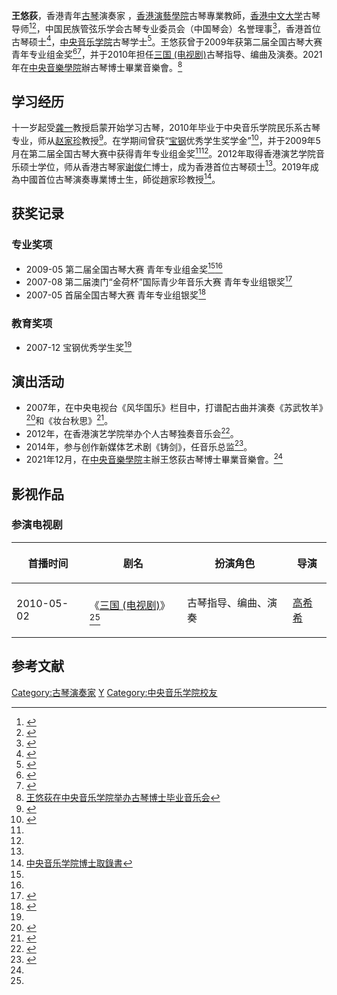 {{Orphan|time=2021-07-05}}
{{like-resume|time=2021-07-29}}

'''王悠荻'''，香港青年[[古琴|古琴]]演奏家 ，[[香港演藝學院|香港演藝學院]]古琴專業教師，[[香港中文大学|香港中文大学]]古琴导师<ref name="古琴入门">{{Cite web|url=http://www.scs.cuhk.edu.hk/tc/part-time/chinese-music-and-instruments/instruments/introductory-course-on-guqin/162-500141-01|title=古琴入门|accessdate=2015-07-01|work=|publisher=[[香港中文大学|香港中文大学]]|date=}}{{Dead link|date=2019年12月 |bot=InternetArchiveBot |fix-attempted=yes }}</ref><ref name="古琴进阶">{{Cite web|url=http://www.scs.cuhk.edu.hk/tc/part-time/chinese-music-and-instruments/instruments/advanced-course-on-guqin/163-500142-01|title=古琴进阶|accessdate=2015-07-01|work=|publisher=[[香港中文大学|香港中文大学]]|date=|archive-url=https://web.archive.org/web/20161011074919/http://www.scs.cuhk.edu.hk/tc/part-time/chinese-music-and-instruments/instruments/advanced-course-on-guqin/163-500142-01|archive-date=2016-10-11|dead-url=yes}}</ref>，中国民族管弦乐学会古琴专业委员会（中国琴会）名誉理事<ref name="中国琴会组织机构名单">{{Cite web|url=http://zhongguoqinhui.org/newsitem/271259877|title=中国琴会组织机构名单|accessdate=|work=|publisher=中国民族管弦乐协会古琴专业委员会|date=|deadurl=yes|archiveurl=https://web.archive.org/web/20160422102356/http://zhongguoqinhui.org/newsitem/271259877|archivedate=2016-04-22}}</ref>，香港首位古琴硕士<ref name="中國音樂欣賞系列—「由古琴說起」">{{Cite web|url=http://www.lcsd.gov.hk/CE/CulturalService/Programme/tc/music/000003fa.html|title=中國音樂欣賞系列—「由古琴說起」|accessdate=|work=|publisher=香港特別行政區政府文化節目組|date=|deadurl=yes|archiveurl=https://web.archive.org/web/20150723233846/http://www.lcsd.gov.hk/CE/CulturalService/Programme/tc/music/000003fa.html|archivedate=2015-07-23}}</ref>，[[中央音乐学院|中央音乐学院]]古琴学士<ref name="中央音乐学院学位授予名单（2010年）">{{Cite web|url=http://www.ccom.edu.cn/aboutccom/jigou/jfjg/ysss/xwsy/201010/t20101014_13790.html|title=中央音乐学院学位授予名单（2010年）|accessdate=2010-07-02|work=|publisher=[[中央音乐学院|中央音乐学院]]|date=}}{{dead link|date=2018年3月 |bot=InternetArchiveBot |fix-attempted=yes }}</ref>。王悠荻曾于2009年获第二届全国古琴大赛青年专业组金奖<ref name="江西女孩夺古琴大赛金奖">{{Cite web|url=http://jndsb.jxnews.com.cn/system/2009/06/02/011125325.shtml|title=江西女孩夺古琴大赛金奖|accessdate=2009-06-01|work=|publisher=[[江南都市报|江南都市报]]|date=|archive-date=2009-06-08|archive-url=https://web.archive.org/web/20090608004002/http://jndsb.jxnews.com.cn/system/2009/06/02/011125325.shtml|dead-url=no}}</ref><ref name="第二届中国古琴艺术节古琴大赛在常熟举行">{{Cite web|url=http://ent.people.com.cn/GB/1085/9420828.html|title=第二届中国古琴艺术节古琴大赛在常熟举行|accessdate=2009-06-05|work=|publisher=[[人民网|人民网]]|date=|archive-date=2015-07-23|archive-url=https://web.archive.org/web/20150723231044/http://ent.people.com.cn/GB/1085/9420828.html|dead-url=no}}</ref>，并于2010年担任[[三国_(电视剧)|三国 (电视剧)]]古琴指导、编曲及演奏。2021年在[[中央音樂學院|中央音樂學院]]辦古琴博士畢業音樂會。<ref name="#1">
[https://m.weibo.cn/detail/4722015661720562  王悠荻在中央音乐学院举办古琴博士毕业音乐会]</ref>

==学习经历==
十一岁起受[[龚一|龚一]]教授启蒙开始学习古琴，2010年毕业于中央音乐学院民乐系古琴专业，师从[[赵家珍|赵家珍]]教授<ref name="王悠荻江西古琴学院派第一人">{{Cite web|url=http://jndsb.jxnews.com.cn/system/2006/08/02/002307450.shtml|title=王悠荻江西古琴学院派第一人|accessdate=2006-08-02|work=|publisher=[[江南都市报|江南都市报]]|date=|archive-date=2015-07-23|archive-url=https://web.archive.org/web/20150723233146/http://jndsb.jxnews.com.cn/system/2006/08/02/002307450.shtml|dead-url=no}}</ref>。在学期间曾获“[[宝钢|宝钢]]优秀学生奖学金”<ref name="热烈祝贺2007年宝钢教育奖隆重颁发">{{Cite web|url=http://www.jyb.cn/zgjyb/three/200712/t20071210_130476_1.html|title=热烈祝贺2007年宝钢教育奖隆重颁发|accessdate=2007-12-10|work=|publisher=[[中国教育新闻网|中国教育新闻网]]|date=|archive-date=2015-07-23|archive-url=https://web.archive.org/web/20150723235308/http://www.jyb.cn/zgjyb/three/200712/t20071210_130476_1.html|dead-url=no}}</ref>，并于2009年5月在第二届全国古琴大赛中获得青年专业组金奖<ref name="江西女孩夺古琴大赛金奖"/><ref name="第二届中国古琴艺术节古琴大赛在常熟举行"/>。2012年取得香港演艺学院音乐硕士学位，师从香港古琴家[[谢俊仁|谢俊仁]]博士，成为香港首位古琴硕士<ref name="中國音樂欣賞系列—「由古琴說起」"/>。2019年成為中國首位古琴演奏專業博士生，師從趙家珍教授<ref>[https://www.facebook.com/wangyoudiguqin/photos/2364993427159275  中央音乐学院博士取錄書]</ref>。

==获奖记录==
=== 专业奖项 ===
* 2009-05   	第二届全国古琴大赛   青年专业组金奖<ref name="江西女孩夺古琴大赛金奖"/><ref name="第二届中国古琴艺术节古琴大赛在常熟举行"/>
* 2007-08   	第二届澳门“金荷杯”国际青少年音乐大赛   青年专业组银奖<ref name="我省选手夺得国际少儿音乐大赛银奖">{{Cite web |url= http://jndsb.jxnews.com.cn/system/2007/09/05/002560028.shtml|title=我省选手夺得国际少儿音乐大赛银奖|accessdate=2007-09-05|work= |publisher=[[江南都市报|江南都市报]]|date=}}</ref>
* 2007-05   	首届全国古琴大赛   青年专业组银奖<ref name="首届全国古琴大赛获奖名单">{{Cite web|url=http://www.chinaguqin.org/news/?682.html|title=首届全国古琴大赛获奖名单|accessdate=2013-04-30|work=|publisher=[[中国古琴学会|中国古琴学会]]|date=|deadurl=yes|archiveurl=https://web.archive.org/web/20160304072343/http://www.chinaguqin.org/news/?682.html|archivedate=2016年3月4日}}</ref>

=== 教育奖项 ===
* 2007-12   	宝钢优秀学生奖<ref name="热烈祝贺2007年宝钢教育奖隆重颁发"/>

==演出活动==
* 2007年，在中央电视台《风华国乐》栏目中，打谱配古曲并演奏《苏武牧羊》<ref name="视频: 《苏武牧羊》 王悠荻 配古琴曲 谱">{{Cite web|url=http://v.youku.com/v_show/id_XNjU1NDg0OA==.html?from=s1.8-1-1.2|title=视频: 《苏武牧羊》 王悠荻 配古琴曲 谱|accessdate=2008-01-01|work=|publisher=[[优酷网|优酷网]]|date=|archive-date=2015-07-23|archive-url=https://web.archive.org/web/20150723231239/http://v.youku.com/v_show/id_XNjU1NDg0OA==.html?from=s1.8-1-1.2|dead-url=no}}</ref>和《妆台秋思》<ref name="视频: 《妆台秋思》 王悠荻 配古琴曲 谱">{{Cite web|url=http://www.tudou.com/programs/view/9S2kd1ksTT8|title=视频: 《妆台秋思》 王悠荻 配古琴曲 谱|accessdate=2007-07-26|work=|publisher=[[土豆网|土豆网]]|date=|archive-date=2015-07-23|archive-url=https://web.archive.org/web/20150723215031/http://www.tudou.com/programs/view/9S2kd1ksTT8|dead-url=no}}</ref>。
* 2012年，在香港演艺学院举办个人古琴独奏音乐会<ref name="HKAPA Annual Report 2011-12">{{Cite web|url=http://www.hkapa.edu/ebook/1112annualreport/HTML/files/assets/basic-html/page129.html|title=HKAPA Annual Report 2011-12|accessdate=|work=|publisher=[[香港演艺学院|香港演艺学院]]|date=|archive-date=2015-07-24|archive-url=https://web.archive.org/web/20150724032017/http://www.hkapa.edu/ebook/1112annualreport/HTML/files/assets/basic-html/page129.html|dead-url=no}}</ref>。
* 2014年，参与创作新媒体艺术剧《铸剑》，任音乐总监<ref name="深圳本土话剧《铸剑》免费公演">{{Cite web|url=http://jb.sznews.com/html/2014-07/07/content_2932738.htm|title=深圳本土话剧《铸剑》免费公演|accessdate=2014-07-07|work=|publisher=[[深圳新闻网|深圳新闻网]]|date=|deadurl=yes|archiveurl=https://web.archive.org/web/20140911041117/http://jb.sznews.com/html/2014-07/07/content_2932738.htm|archivedate=2014年9月11日|df=}}</ref>。
* 2021年12月，在[[中央音樂學院|中央音樂學院]]主辦王悠荻古琴博士畢業音樂會。<ref name="#1"/>

==影视作品==
=== 参演电视剧 ===
{| class="wikitable"
|-
! 首播时间 !! 剧名 !! 扮演角色 !! 导演
|-
| 2010-05-02 || 《[[三国_(电视剧)|三国 (电视剧)]]》<ref name="中國音樂欣賞系列—「由古琴說起」"/> || 古琴指导、编曲、演奏 || [[高希希|高希希]]
|}

== 参考文献 ==
{{reflist}}

[[Category:古琴演奏家|Category:古琴演奏家]]
[[Category:王姓|Y]]
[[Category:中央音乐学院校友|Category:中央音乐学院校友]]